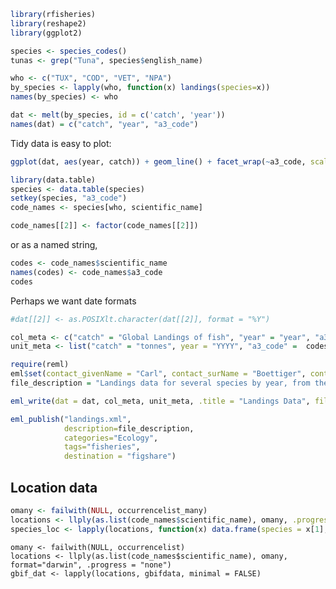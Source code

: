 ```r
library(rfisheries)
library(reshape2)
library(ggplot2)
```

```r
species <- species_codes()
tunas <- grep("Tuna", species$english_name)
```

```r
who <- c("TUX", "COD", "VET", "NPA")
by_species <- lapply(who, function(x) landings(species=x))
names(by_species) <- who
```

```r
dat <- melt(by_species, id = c('catch', 'year'))
names(dat) = c("catch", "year", "a3_code")
```

Tidy data is easy to plot:

```r

ggplot(dat, aes(year, catch)) + geom_line() + facet_wrap(~a3_code, scales="free_y")
```




```r
library(data.table)
species <- data.table(species)
setkey(species, "a3_code")
code_names <- species[who, scientific_name]
```

```r
code_names[[2]] <- factor(code_names[[2]])
```


or as a named string,

```r
codes <- code_names$scientific_name
names(codes) <- code_names$a3_code
codes
```

Perhaps we want date formats

```r
#dat[[2]] <- as.POSIXlt.character(dat[[2]], format = "%Y")
```


```r
col_meta <- c("catch" = "Global Landings of fish", "year" = "year", "a3_code" = "3 digit country code")
unit_meta <- list("catch" = "tonnes", year = "YYYY", "a3_code" =  codes)
```

```r
require(reml)
eml$set(contact_givenName = "Carl", contact_surName = "Boettiger", contact_email = "cboettig@ropensci.org")
file_description = "Landings data for several species by year, from the OpenFisheries database"

eml_write(dat = dat, col_meta, unit_meta, .title = "Landings Data", file = "landings.xml", file_description = file_description)
```

```r
eml_publish("landings.xml", 
            description=file_description, 
            categories="Ecology", 
            tags="fisheries", 
            destination = "figshare")
```


## Location data

```r
omany <- failwith(NULL, occurrencelist_many)
locations <- llply(as.list(code_names$scientific_name), omany, .progress = "none")
species_loc <- lapply(locations, function(x) data.frame(species = x[1], Lat = x[3], Long = x[4]))
```

```
omany <- failwith(NULL, occurrencelist)
locations <- llply(as.list(code_names$scientific_name), omany, format="darwin", .progress = "none")
gbif_dat <- lapply(locations, gbifdata, minimal = FALSE)
```



